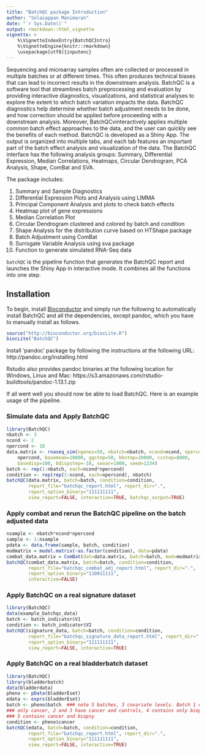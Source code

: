 ```yaml
---
title: "BatchQC package Introduction"
author: "Solaiappan Manimaran"
date: "`r Sys.Date()`"
output: rmarkdown::html_vignette
vignette: >
    %\VignetteIndexEntry{BatchQCIntro}
    %\VignetteEngine{knitr::rmarkdown}
    \usepackage[utf8]{inputenc}
---
```

Sequencing and microarray samples often are collected or processed in multiple 
batches or at different times. This often produces technical biases that can 
lead to incorrect results in the downstream analysis. BatchQC is a software tool
that streamlines batch preprocessing and evaluation by providing interactive 
diagnostics, visualizations, and statistical analyses to explore the extent to 
which batch variation impacts the data. BatchQC diagnostics help determine 
whether batch adjustment needs to be done, and how correction should be applied 
before proceeding with a downstream analysis. Moreover, BatchQCvinteractively 
applies multiple common batch effect approaches to the data, and the user can 
quickly see the benefits of each method. BatchQC is developed as a Shiny App. 
The output is organized into multiple tabs, and each tab features an important 
part of the batch effect analysis and visualization of the data. The BatchQC 
interface has the following analysis groups: Summary, Differential Expression, 
Median Correlations, Heatmaps, Circular Dendrogram, PCA Analysis, Shape, ComBat 
and SVA. 

The package includes:

1. Summary and Sample Diagnostics
2. Differential Expression Plots and Analysis using LIMMA
3. Principal Component Analysis and plots to check batch effects
4. Heatmap plot of gene expressions
5. Median Correlation Plot
6. Circular Dendrogram clustered and colored by batch and condition
7. Shape Analysis for the distribution curve based on HTShape package
8. Batch Adjustment using ComBat
9. Surrogate Variable Analysis using sva package
10. Function to generate simulated RNA-Seq data

`batchQC` is the pipeline function that generates the BatchQC report and 
launches the Shiny App in interactive mode. It combines all the functions into 
one step.

## Installation

To begin, install [Bioconductor](http://www.bioconductor.org/) and simply
run the following to automatically install BatchQC and all the dependencies, 
except pandoc, which you have to manually install as follows.

```r
source("http://bioconductor.org/biocLite.R")
biocLite("BatchQC")
```
Install 'pandoc' package by following the instructions at the following URL:
http://pandoc.org/installing.html

Rstudio also provides pandoc binaries at the following location for Windows, 
Linux and Mac:
https://s3.amazonaws.com/rstudio-buildtools/pandoc-1.13.1.zip 

If all went well you should now be able to load BatchQC. Here is an example 
usage of the pipeline.

### Simulate data and Apply BatchQC
```r
library(BatchQC)
nbatch <- 3
ncond <- 2
npercond <- 10
data.matrix <- rnaseq_sim(ngenes=50, nbatch=nbatch, ncond=ncond, npercond=
    npercond, basemean=10000, ggstep=50, bbstep=20000, ccstep=8000, 
    basedisp=100, bdispstep=-10, swvar=1000, seed=1234)
batch <- rep(1:nbatch, each=ncond*npercond)
condition <- rep(rep(1:ncond, each=npercond), nbatch)
batchQC(data.matrix, batch=batch, condition=condition, 
        report_file="batchqc_report.html", report_dir=".", 
        report_option_binary="111111111",
        view_report=FALSE, interactive=TRUE, batchqc_output=TRUE)

```
### Apply combat and rerun the BatchQC pipeline on the batch adjusted data
```r
nsample <- nbatch*ncond*npercond
sample <- 1:nsample
pdata <- data.frame(sample, batch, condition)
modmatrix = model.matrix(~as.factor(condition), data=pdata)
combat_data.matrix = ComBat(dat=data.matrix, batch=batch, mod=modmatrix)
batchQC(combat_data.matrix, batch=batch, condition=condition, 
        report_file="batchqc_combat_adj_report.html", report_dir=".", 
        report_option_binary="110011111",
        interactive=FALSE)
```

### Apply BatchQC on a real signature dataset
```r
library(BatchQC)
data(example_batchqc_data)
batch <- batch_indicator$V1
condition <- batch_indicator$V2
batchQC(signature_data, batch=batch, condition=condition, 
        report_file="batchqc_signature_data_report.html", report_dir=".", 
        report_option_binary="111111111",
        view_report=FALSE, interactive=TRUE)
```
### Apply BatchQC on a real bladderbatch dataset
```r
library(BatchQC)
library(bladderbatch)
data(bladderdata)
pheno <- pData(bladderEset)
edata <- exprs(bladderEset)
batch <- pheno$batch  ### note 5 batches, 3 covariate levels. Batch 1 contains 
### only cancer, 2 and 3 have cancer and controls, 4 contains only biopsy, and 
### 5 contains cancer and biopsy
condition <- pheno$cancer
batchQC(edata, batch=batch, condition=condition, 
        report_file="batchqc_report.html", report_dir=".", 
        report_option_binary="111111111",
        view_report=FALSE, interactive=TRUE)
```
